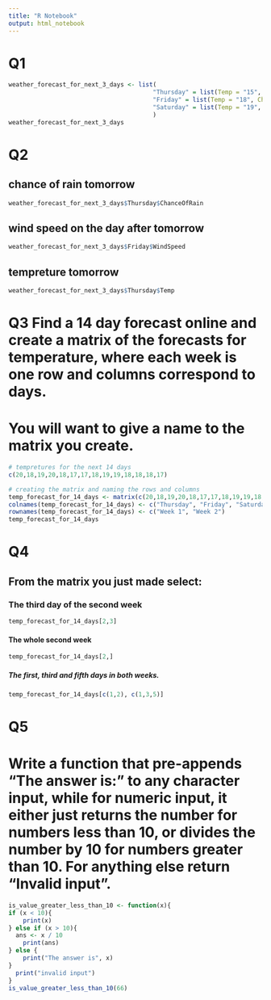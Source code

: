 ```yaml
---
title: "R Notebook"
output: html_notebook
---
```


# Q1
```r
weather_forecast_for_next_3_days <- list(
                                        "Thursday" = list(Temp = "15", ChanceOfRain = "11%", WindSpeed = "6"),
                                        "Friday" = list(Temp = "18", ChanceOfRain = "43%", WindSpeed = "7"),
                                        "Saturday" = list(Temp = "19", ChanceOfRain = "92%", WindSpeed = "13")
                                        )
weather_forecast_for_next_3_days
```

# Q2
## chance of rain tomorrow
```r
weather_forecast_for_next_3_days$Thursday$ChanceOfRain
```

## wind speed on the day after tomorrow
```r
weather_forecast_for_next_3_days$Friday$WindSpeed
```

## tempreture tomorrow
```r
weather_forecast_for_next_3_days$Thursday$Temp
```

# Q3 Find a 14 day forecast online and create a matrix of the forecasts for temperature, where each week is one row and columns correspond to days.

# You will want to give a name to the matrix you create.
```r
# tempretures for the next 14 days
c(20,18,19,20,18,17,17,18,19,19,18,18,18,17)

# creating the matrix and naming the rows and columns
temp_forecast_for_14_days <- matrix(c(20,18,19,20,18,17,17,18,19,19,18,18,18,17), nrow = 2, ncol = 7, byrow = T)
colnames(temp_forecast_for_14_days) <- c("Thursday", "Friday", "Saturday", "Sunday","Monday", "Tuesday", "Wednesday")
rownames(temp_forecast_for_14_days) <- c("Week 1", "Week 2")
temp_forecast_for_14_days
```

# Q4
## From the matrix you just made select:
### The third day of the second week
```r
temp_forecast_for_14_days[2,3]
```

#### The whole second week
```r
temp_forecast_for_14_days[2,]
```

##### The first, third and fifth days in both weeks.
```r
temp_forecast_for_14_days[c(1,2), c(1,3,5)]
```
  
# Q5 
# Write a function that pre-appends “The answer is:” to any character input, while for numeric input, it either just returns the number for numbers less than 10, or divides the number by 10 for numbers greater than 10. For anything else return “Invalid input”.

```r
is_value_greater_less_than_10 <- function(x){
if (x < 10){
    print(x)
} else if (x > 10){
  ans <- x / 10
    print(ans)
} else {
    print("The answer is", x)
} 
  print("invalid input")
}
is_value_greater_less_than_10(66)
```

